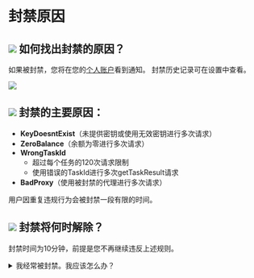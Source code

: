 ﻿

<ArticleHead slug="api/block-reason" />

# 封禁原因
## ![](./images/block-reason/Aspose.Words.bbd9194a-7e5f-4818-92e0-dfa2931e5a81.001.png) 如何找出封禁的原因？
如果被封禁，您将在您的[个人账户](https://capmonster.cloud/Dashboard)看到通知。
封禁历史记录可在设置中查看。

![](./images/block-reason/ban-history.png)
## ![](./images/block-reason/Aspose.Words.bbd9194a-7e5f-4818-92e0-dfa2931e5a81.003.png) 封禁的主要原因：

- **KeyDoesntExist**（未提供密钥或使用无效密钥进行多次请求）
- **ZeroBalance**（余额为零进行多次请求）
- **WrongTaskId**
  - 超过每个任务的120次请求限制
  - 使用错误的TaskId进行多次getTaskResult请求
- **BadProxy**（使用被封禁的代理进行多次请求）

用户因重复违规行为会被封禁一段有限的时间。
## ![](./images/block-reason/Aspose.Words.bbd9194a-7e5f-4818-92e0-dfa2931e5a81.004.png) 封禁将何时解除？

封禁时间为10分钟，前提是您不再继续违反上述规则。


<details>
  <summary>
    我经常被封禁。我应该怎么办？
  </summary>

原因是您的应用程序/脚本发送了多个错误的API请求。

**我是用户**

如果您不是发送验证码的应用程序/脚本的开发者，请联系他们的支持团队，并解释验证码识别服务因多次错误请求而封禁您的情况（详细阅读封禁原因的解释）。

**我是开发者**

如果您是开发者，请按照规则和限制进行以下更改：

- 确保您的应用程序或脚本向API发送正确的请求。确保所有参数正确，包括密钥、任务ID和其他必需的数据。

- 遵守验证码识别服务设定的每个任务的请求数量限制和其他限制。如果您的应用程序发送了过多的请求，可能会导致封禁。

- 确保您使用可靠的代理服务器，以避免因使用被封禁的代理而导致封禁。

要查看有效查询的示例，请参阅[Captcha Types](https://docs.capmonster.cloud/docs/captchas)。

  </details>



